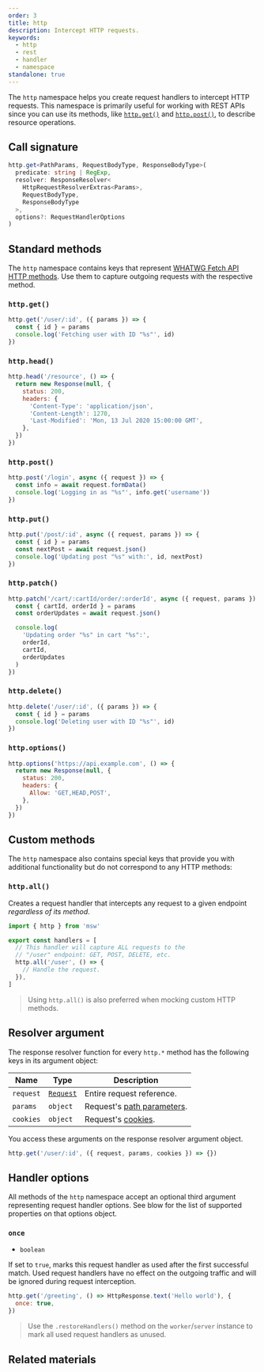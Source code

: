 ```yaml
---
order: 3
title: http
description: Intercept HTTP requests.
keywords:
  - http
  - rest
  - handler
  - namespace
standalone: true
---
```


The `http` namespace helps you create request handlers to intercept HTTP requests. This namespace is primarily useful for working with REST APIs since you can use its methods, like [`http.get()`](#httpget) and [`http.post()`](#httppost), to describe resource operations.

## Call signature

```ts
http.get<PathParams, RequestBodyType, ResponseBodyType>(
  predicate: string | RegExp,
  resolver: ResponseResolver<
    HttpRequestResolverExtras<Params>,
    RequestBodyType,
    ResponseBodyType
  >,
  options?: RequestHandlerOptions
)
```


<PageCard
  icon={CodeBracketSquareIcon}
  url="https://github.com/mswjs/msw/tree/main/src/core/http.ts"
  title="http.ts"
  description="Source code for the `http` namespace."
/>

## Standard methods

The `http` namespace contains keys that represent [WHATWG Fetch API HTTP methods](https://fetch.spec.whatwg.org/#methods). Use them to capture outgoing requests with the respective method.

### `http.get()`

```js
http.get('/user/:id', ({ params }) => {
  const { id } = params
  console.log('Fetching user with ID "%s"', id)
})
```

### `http.head()`

```js
http.head('/resource', () => {
  return new Response(null, {
    status: 200,
    headers: {
      'Content-Type': 'application/json',
      'Content-Length': 1270,
      'Last-Modified': 'Mon, 13 Jul 2020 15:00:00 GMT',
    },
  })
})
```

### `http.post()`

```js
http.post('/login', async ({ request }) => {
  const info = await request.formData()
  console.log('Logging in as "%s"', info.get('username'))
})
```

### `http.put()`

```js
http.put('/post/:id', async ({ request, params }) => {
  const { id } = params
  const nextPost = await request.json()
  console.log('Updating post "%s" with:', id, nextPost)
})
```

### `http.patch()`

```js
http.patch('/cart/:cartId/order/:orderId', async ({ request, params }) => {
  const { cartId, orderId } = params
  const orderUpdates = await request.json()

  console.log(
    'Updating order "%s" in cart "%s":',
    orderId,
    cartId,
    orderUpdates
  )
})
```

### `http.delete()`

```js
http.delete('/user/:id', ({ params }) => {
  const { id } = params
  console.log('Deleting user with ID "%s"', id)
})
```

### `http.options()`

```js
http.options('https://api.example.com', () => {
  return new Response(null, {
    status: 200,
    headers: {
      Allow: 'GET,HEAD,POST',
    },
  })
})
```

## Custom methods

The `http` namespace also contains special keys that provide you with additional functionality but do not correspond to any HTTP methods:

### `http.all()`

Creates a request handler that intercepts any request to a given endpoint _regardless of its method_.

```js
import { http } from 'msw'

export const handlers = [
  // This handler will capture ALL requests to the
  // "/user" endpoint: GET, POST, DELETE, etc.
  http.all('/user', () => {
    // Handle the request.
  }),
]
```

> Using `http.all()` is also preferred when mocking custom HTTP methods.

## Resolver argument

The response resolver function for every `http.*` method has the following keys in its argument object:

| Name      | Type                                                                  | Description                                                                       |
| --------- | --------------------------------------------------------------------- | --------------------------------------------------------------------------------- |
| `request` | [`Request`](https://developer.mozilla.org/en-US/docs/Web/API/Request) | Entire request reference.                                                         |
| `params`  | `object`                                                              | Request's [path parameters](/docs/network-behavior/rest#reading-path-parameters). |
| `cookies` | `object`                                                              | Request's [cookies](/docs/network-behavior/rest#reading-request-cookies).         |

You access these arguments on the response resolver argument object.

```js
http.get('/user/:id', ({ request, params, cookies }) => {})
```

## Handler options

All methods of the `http` namespace accept an optional third argument representing request handler options. See blow for the list of supported properties on that options object.

### `once`

- `boolean`

If set to `true`, marks this request handler as used after the first successful match. Used request handlers have no effect on the outgoing traffic and will be ignored during request interception.

```js {2}
http.get('/greeting', () => HttpResponse.text('Hello world'), {
  once: true,
})
```

> Use the `.restoreHandlers()` method on the `worker`/`server` instance to mark all used request handlers as unused.

## Related materials


<PageCard
  icon={NodejsIcon}
  url="/docs/network-behavior/rest"
  title="Describing REST API"
  description="Learn about describing RESTful APIs."
/>
